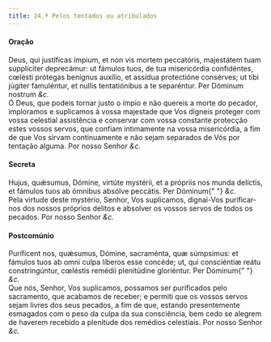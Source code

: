 ```yaml
---
title: 24.ª Pelos tentados ou atribulados
---
```


<h4 class="text-center">Oração</h4>
<div class="container-fluid">
  <div class="row">
    <div class="col-6 dropcaps text-justify">
      Deus, qui justíficas ímpium, et non vis mortem peccatóris, majestátem tuam
      supplíciter deprecámur: ut fámulos tuos, de tua misericórdia confidéntes,
      cœlésti prótegas benígnus auxílio, et assídua protectióne consérves; ut
      tibi júgiter famuléntur, et nullis tentatiónibus a te separéntur. Per
      Dóminum nostrum <em>&c.</em>
    </div>
    <div class="col-6 dropcaps text-justify">
      Ó Deus, que podeis tornar justo o ímpio e não quereis a morte do pecador,
      imploramos e suplicamos à vossa majestade que Vos digneis proteger com
      vossa celestial assistência e conservar com vossa constante protecção
      estes vossos servos, que confiam intimamente na vossa misericórdia, a fim
      de que Vos sirvam continuamente e não sejam separados de Vós por tentação
      alguma. Por nosso Senhor <em>&c.</em>
    </div>
  </div>
</div>

<h4 class="text-center">Secreta</h4>
<div class="container-fluid">
  <div class="row">
    <div class="col-6 dropcaps text-justify">
      Hujus, quǽsumus, Dómine, virtúte mystérii, et a própriis nos munda
      delíctis, et fámulos tuos ab ómnibus absólve peccátis. Per Dóminum{" "}
      <em>&c.</em>
    </div>
    <div class="col-6 dropcaps text-justify">
      Pela virtude deste mystério, Senhor, Vos suplicamos, dignai-Vos
      purificar-nos dos nossos próprios delitos e absolver os vossos servos de
      todos os pecados. Por nosso Senhor <em>&c.</em>
    </div>
  </div>
</div>

<h4 class="text-center">Postcomúnio</h4>
<div class="container-fluid">
  <div class="row">
    <div class="col-6 dropcaps text-justify">
      Puríficent nos, quǽsumus, Dómine, sacraménta, quæ súmpsimus: et fámulos
      tuos ab omni culpa líberos esse concéde; ut, qui consciéntiæ reátu
      constringúntur, cœléstis remédii plenitúdine gloriéntur. Per Dóminum{" "}
      <em>&c.</em>
    </div>
    <div class="col-6 dropcaps text-justify">
      Que nós, Senhor, Vos suplicamos, possamos ser purificados pelo sacramento,
      que acabamos de receber; e permiti que os vossos servos sejam livres dos
      seus pecados, a fim de que, estando presentemente esmagados com o peso da
      culpa da sua consciência, bem cedo se alegrem de haverem recebido a
      plenitude dos remédios celestiais. Por nosso Senhor <em>&c.</em>
    </div>
  </div>
</div>
